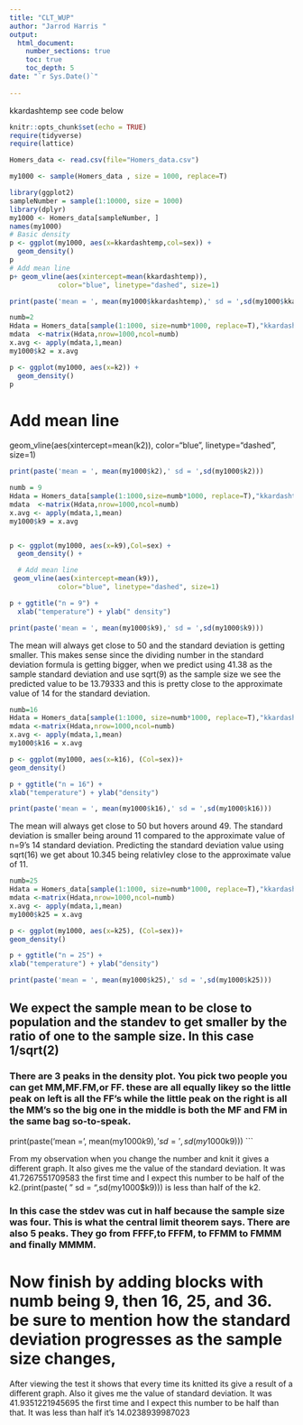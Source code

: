 ```yaml
---
title: "CLT_WUP"
author: "Jarrod Harris "
output: 
  html_document:
    number_sections: true
    toc: true
    toc_depth: 5
date: "`r Sys.Date()`"    
    
---
```


kkardashtemp  see code below

```r
knitr::opts_chunk$set(echo = TRUE)
require(tidyverse)
require(lattice)
```

```r
Homers_data <- read.csv(file="Homers_data.csv")

my1000 <- sample(Homers_data , size = 1000, replace=T)

```

```r

library(ggplot2)
sampleNumber = sample(1:10000, size = 1000)
library(dplyr)
my1000 <- Homers_data[sampleNumber, ]
names(my1000)
# Basic density
p <- ggplot(my1000, aes(x=kkardashtemp,col=sex)) + 
  geom_density()
p
# Add mean line
p+ geom_vline(aes(xintercept=mean(kkardashtemp)),
            color="blue", linetype="dashed", size=1)
```
```r
print(paste('mean = ', mean(my1000$kkardashtemp),' sd = ',sd(my1000$kkardashtemp)))
```

```r
numb=2
Hdata = Homers_data[sample(1:1000, size=numb*1000, replace=T),"kkardashtemp"]
mdata  <-matrix(Hdata,nrow=1000,ncol=numb)
x.avg <- apply(mdata,1,mean)
my1000$k2 = x.avg

p <- ggplot(my1000, aes(x=k2)) + 
  geom_density() 
p
```

# Add mean line
  geom_vline(aes(xintercept=mean(k2)),
            color="blue", linetype="dashed", size=1)
 
```r
print(paste('mean = ', mean(my1000$k2),' sd = ',sd(my1000$k2)))
```

```r
numb = 9
Hdata = Homers_data[sample(1:1000,size=numb*1000, replace=T),"kkardashtemp"]
mdata  <-matrix(Hdata,nrow=1000,ncol=numb)
x.avg <- apply(mdata,1,mean)
my1000$k9 = x.avg


p <- ggplot(my1000, aes(x=k9),Col=sex) + 
  geom_density() +

  # Add mean line
 geom_vline(aes(xintercept=mean(k9)),
            color="blue", linetype="dashed", size=1)
```

```r
p + ggtitle("n = 9") +
  xlab("temperature") + ylab(" density")
```

```r
print(paste('mean = ', mean(my1000$k9),' sd = ',sd(my1000$k9)))
```

The mean will always get close to 50 and the standard deviation is getting smaller. This makes sense since the dividing number in the standard deviation formula is getting bigger, when we predict using 41.38 as the sample standard deviation and use sqrt(9) as the sample size we see the predicted value to be 13.79333 and this is pretty close to the approximate value of 14 for the standard deviation.

```r
numb=16
Hdata = Homers_data[sample(1:1000, size=numb*1000, replace=T),"kkardashtemp"]
mdata <-matrix(Hdata,nrow=1000,ncol=numb)
x.avg <- apply(mdata,1,mean)
my1000$k16 = x.avg

p <- ggplot(my1000, aes(x=k16), (Col=sex))+
geom_density()

p + ggtitle("n = 16") +
xlab("temperature") + ylab("density")
```

```r
print(paste('mean = ', mean(my1000$k16),' sd = ',sd(my1000$k16)))
```

The mean will always get close to 50 but hovers around 49. The standard deviation is smaller being around 11 compared to the approximate value of n=9’s 14 standard deviation. Predicting the standard deviation value using sqrt(16) we get about 10.345 being relativley close to the approximate value of 11.

```r
numb=25
Hdata = Homers_data[sample(1:1000, size=numb*1000, replace=T),"kkardashtemp"]
mdata <-matrix(Hdata,nrow=1000,ncol=numb)
x.avg <- apply(mdata,1,mean)
my1000$k25 = x.avg

p <- ggplot(my1000, aes(x=k25), (Col=sex))+
geom_density()

p + ggtitle("n = 25") +
xlab("temperature") + ylab("density")
```

```r
print(paste('mean = ', mean(my1000$k25),' sd = ',sd(my1000$k25)))
```

## We expect the sample mean to be close to population and the standev to get smaller by the ratio of one to the sample size. In this case 1/sqrt(2)

### There are 3 peaks in the density plot. You pick two people you can get MM,MF.FM,or FF. these are all equally likey so the little peak on left is all the FF's while the little peak on the right is all the MM's so the big one in the middle is both the MF and FM in the same bag so-to-speak.  





print(paste('mean = ', mean(my1000$k9),' sd = ',sd(my1000$k9)))
```

From my observation when you change the number and knit it gives a different graph. It also gives me the value of the standard deviation. It was 41.7267551709583 the first time and I expect this number to be half of the k2.(print(paste( " sd = ",sd(my1000$k9))) is less than half of the k2.







### In this case the stdev was cut in half because the sample size was four. This is what the central limit theorem says. There are also 5 peaks. They go from FFFF,to FFFM, to FFMM to FMMM and finally MMMM.

# Now finish by adding blocks with numb being 9, then 16, 25, and 36. be sure to mention how the standard deviation progresses as the sample size changes,


After viewing the test it shows that every time its knitted its give a result of a different graph. Also it gives me the value of standard deviation. It was  41.9351221945695 the first time and I expect this number to be half than that. It was less than half it's 14.0238939987023